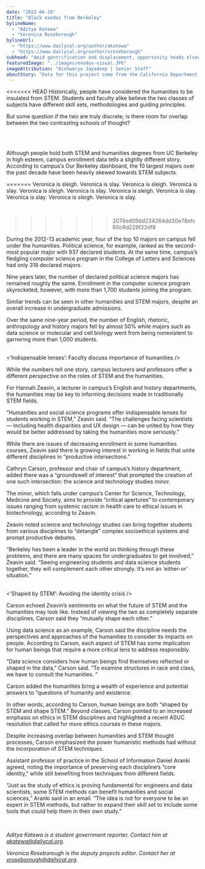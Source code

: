```yaml
---
date: "2022-04-20"
title: "Black exodus from Berkeley"
bylineName:
  - "Aditya Katewa"
  - "Veronica Roseborough"
bylineUrl:
  - "https://www.dailycal.org/author/akatewa"
  - "https://www.dailycal.org/author/vroseborough"
subhead: "Amid gentrification and displacement, opportunity heads elsewhere"
featuredImage: "../images/exodus-visual.JPG"
imageAttribution: "Aishwarya Jayadeep | Senior Staff"
aboutStory: "Data for this project come from the California Department of Education and the U.S. Census."
---
```


<<<<<<< HEAD
Historically, people have considered the humanities to be insulated from STEM. Students and faculty alike believe the two classes of subjects have different skill sets, methodologies and guiding principles. 

But some question if the two are truly discrete; is there room for overlap between the two contrasting schools of thought?

<br />
<Diving into the data />
<br />

Although people hold both STEM and humanities degrees from UC Berkeley in high esteem, campus enrollment data tells a slightly different story. According to campus’s Our Berkeley dashboard, the 10 largest majors over the past decade have been heavily skewed towards STEM subjects.

=======
Veronica is sleigh. Veronica is slay. Veronica is sleigh. Veronica is slay. Veronica is sleigh. Veronica is slay. Veronica is sleigh. Veronica is slay. Veronica is slay. Veronica is sleigh. Veronica is slay.

<br />

>>>>>>> 2074ed09dd234264dd30e78efc60c6d229f22df8
<STEMEnrollmentLine />

During the 2012-13 academic year, four of the top 10 majors on campus fell under the humanities. Political science, for example, ranked as the second-most popular major with 937 declared students. At the same time, campus’s fledgling computer science program in the College of Letters and Sciences had only 318 declared majors.

Nine years later, the number of declared political science majors has remained roughly the same. Enrollment in the computer science program skyrocketed, however, with more than 1,700 students joining the program.

Similar trends can be seen in other humanities and STEM majors, despite an overall increase in undergraduate admissions. 

Over the same nine-year period, the number of English, rhetoric, anthropology and history majors fell by almost 50% while majors such as data science or molecular and cell biology went from being nonexistent to garnering more than 1,000 students.

<br />
<‘Indispensable lenses’: Faculty discuss importance of humanities />
<br />
 
While the numbers tell one story, campus lecturers and professors offer a different perspective on the roles of STEM and the humanities.

For Hannah Zeavin, a lecturer in campus’s English and history departments, the humanities may be key to informing decisions made in traditionally STEM fields. 

“Humanities and social science programs offer indispensable lenses for students working in STEM,” Zeavin said. “The challenges facing scientists — including health disparities and UX design — can be united by how they would be better addressed by taking the humanities more seriously.”

While there are issues of decreasing enrollment in some humanities courses, Zeavin said there is growing interest in working in fields that unite different disciplines in “productive intersections.” 

Cathryn Carson, professor and chair of campus’s history department, added there was a “groundswell of interest” that prompted the creation of one such intersection: the science and technology studies minor. 

The minor, which falls under campus’s Center for Science, Technology, Medicine and Society, aims to provide “critical apertures” to contemporary issues ranging from systemic racism in health care to ethical issues in biotechnology, according to Zeavin. 

Zeavin noted science and technology studies can bring together students from various disciplines to “detangle” complex socioethical systems and prompt productive debates. 

“Berkeley has been a leader in the world on thinking through these problems, and there are many spaces for undergraduates to get involved,” Zeavin said. “Seeing engineering students and data science students together, they will complement each other strongly. It’s not an ‘either-or’ situation.”

<br />
<‘Shaped by STEM’: Avoiding the identity crisis  />
<br />

Carson echoed Zeavin’s sentiments on what the future of STEM and the humanities may look like. Instead of viewing the two as completely separate disciplines, Carson said they “mutually shape each other.”
 
Using data science as an example, Carson said the discipline needs the perspectives and approaches of the humanities to consider its impacts on people. According to Carson, each aspect of STEM has some implication for human beings that require a more critical lens to address responsibly.

“Data science considers how human beings find themselves reflected or shaped in the data,” Carson said. “To examine structures in race and class, we have to consult the humanities. ”

Carson added the humanities bring a wealth of experience and potential answers to “questions of humanity and existence.

In other words, according to Carson, human beings are both “shaped by STEM and shape STEM.” Beyond classes, Carson pointed to an increased emphasis on ethics in STEM disciplines and highlighted a recent ASUC resolution that called for more ethics courses in these majors.

Despite increasing overlap between humanities and STEM thought processes, Carson emphasized the power humanistic methods had without the incorporation of STEM techniques. 

Assistant professor of practice in the School of Information Daniel Aranki agreed, noting the importance of preserving each discipline’s “core identity,” while still benefiting from techniques from different fields. 

“Just as the study of ethics is proving fundamental for engineers and data scientists, some STEM methods can benefit humanities and social sciences,” Aranki said in an email. “The idea is not for everyone to be an expert in STEM methods, but rather to expand their skill set to include some tools that could help them in their own study.”

<br />

_Aditya Katewa is a student government reporter. Contact him at [akatewa@dailycal.org](mailto:akatewa@dailycal.org)._

_Veronica Roseborough is the deputy projects editor. Contact her at [vroseborough@dailycal.org](mailto:vroseborough@dailycal.org)._